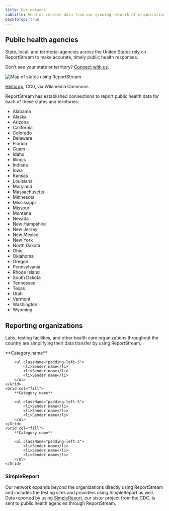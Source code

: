 ```yaml
---
title: Our network
subtitle: Send or receive data from our growing network of organizations and public health entities through a single connection.
backToTop: true
---
```


<LayoutSidenav>
<Sidenav />
</LayoutSidenav>


## Public health agencies

State, local, and territorial agencies across the United States rely on ReportStream to make accurate, timely public health responses.

Don't see your state or territory? [Connect with us](https://app.smartsheetgov.com/b/form/48f580abb9b440549b1a9cf996ba6957).


<img
    src={usamapsvg}
    alt="Map of states using ReportStream"
/>
<p className="font-body-2xs text-gray-50 display-flex flex-justify-center"><A href="https://commons.wikimedia.org/wiki/File:Blank_USA,_w_territories.svg">Heitordp</A>, CC0, via Wikimedia Commons</p>

ReportStream has established connections to report public health data for each of these states and territories.

<ul className="rs-column-3">
<li>Alabama</li>
<li>Alaska</li>
<li>Arizona</li>
<li>California</li>
<li>Colorado</li>
<li>Delaware</li>
<li>Florida</li>
<li>Guam</li>
<li>Idaho</li>
<li>Illinois</li>
<li>Indiana</li>
<li>Iowa</li>
<li>Kansas</li>
<li>Louisiana</li>
<li>Maryland</li>
<li>Massachusetts</li>
<li>Minnesota</li>
<li>Mississippi</li>
<li>Missouri</li>
<li>Montana</li>
<li>Nevada</li>
<li>New Hampshire</li>
<li>New Jersey</li>
<li>New Mexico</li>
<li>New York</li>
<li>North Dakota</li>
<li>Ohio</li>
<li>Oklahoma</li>
<li>Oregon</li>
<li>Pennsylvania</li>
<li>Rhode Island</li>
<li>South Dakota</li>
<li>Tennessee</li>
<li>Texas</li>
<li>Utah</li>
<li>Vermont</li>
<li>Washington</li>
<li>Wyoming</li>
</ul>

## Reporting organizations

Labs, testing facilities, and other health care organizations throughout the country are simplifying their data transfer by using ReportStream.

<Grid row gap>
    <Grid col="fill">
        **Category name**

        <ul className="padding-left-3">
            <li>Sender name</li>
            <li>Sender name</li>
            <li>Sender name</li>
        </ul>
    </Grid>
    <Grid col="fill">
        **Category name**

        <ul className="padding-left-3">
            <li>Sender name</li>
            <li>Sender name</li>
            <li>Sender name</li>
        </ul>
    </Grid>
    <Grid col="fill">
        **Category name**

        <ul className="padding-left-3">
            <li>Sender name</li>
            <li>Sender name</li>
            <li>Sender name</li>
        </ul>
    </Grid>
</Grid>

### SimpleReport

Our network expands beyond the organizations directly using ReportStream and includes the testing sites
and providers using SimpleReport as well. Data reported by using [SimpleReport](https://www.simplereport.gov),
our sister project from the CDC, is sent to public health agencies through ReportStream.